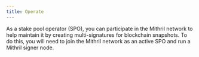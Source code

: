 ```yaml
---
title: Operate
---
```



As a stake pool operator (SPO), you can participate in the Mithril network to help maintain it by creating multi-signatures for blockchain snapshots. To do this, you will need to join the Mithril network as an active SPO and run a Mithril signer node.

<DocCardList />

